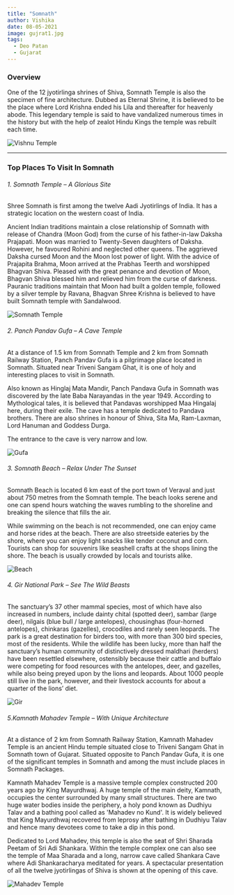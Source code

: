 ```yaml
---
title: "Somnath"
author: Vishika
date: 08-05-2021
image: gujrat1.jpg
tags:
  - Deo Patan
  - Gujarat
---
```

### Overview
One of the 12 jyotirlinga shrines of Shiva, Somnath Temple is also the specimen of fine architecture. Dubbed as Eternal Shrine, it is believed to be the place where Lord Krishna ended his Lila and thereafter for heavenly abode. This legendary temple is said to have vandalized numerous times in the history but with the help of zealot Hindu Kings the temple was rebuilt each time.

![Vishnu Temple](som1.jpg)

------
### Top Places To Visit In Somnath


###### 1. Somnath Temple – A Glorious Site 
 
Shree Somnath is first among the twelve Aadi Jyotirlings of India. It has a strategic location on the western coast of India.

Ancient Indian traditions maintain a close relationship of Somnath with release of Chandra (Moon God) from the curse of his father-in-law Daksha Prajapati. Moon was married to Twenty-Seven daughters of Daksha. However, he favoured Rohini and neglected other queens. The aggrieved Daksha cursed Moon and the Moon lost power of light. With the advice of Prajapita Brahma, Moon arrived at the Prabhas Teerth and worshipped Bhagvan Shiva. Pleased with the great penance and devotion of Moon, Bhagvan Shiva blessed him and relieved him from the curse of darkness. Pauranic traditions maintain that Moon had built a golden temple, followed by a silver temple by Ravana, Bhagvan Shree Krishna is believed to have built Somnath temple with Sandalwood.

![Somnath Temple](som2.jpg)

###### 2. Panch Pandav Gufa – A Cave Temple

At a distance of 1.5 km from Somnath Temple and 2 km from Somnath Railway Station, Panch Pandav Gufa is a pilgrimage place located in Somnath. Situated near Triveni Sangam Ghat, it is one of holy and interesting places to visit in Somnath.

Also known as Hinglaj Mata Mandir, Panch Pandava Gufa in Somnath was discovered by the late Baba Narayandas in the year 1949. According to Mythological tales, it is believed that Pandavas worshipped Maa Hingalaj here, during their exile. The cave has a temple dedicated to Pandava brothers. There are also shrines in honour of Shiva, Sita Ma, Ram-Laxman, Lord Hanuman and Goddess Durga.

The entrance to the cave is very narrow and low.

![Gufa](som3.jpg)

###### 3. Somnath Beach – Relax Under The Sunset

Somnath Beach is located 6 km east of the port town of Veraval and just about 750 metres from the Somnath temple. The beach looks serene and one can spend hours watching the waves rumbling to the shoreline and breaking the silence that fills the air.

While swimming on the beach is not recommended, one can enjoy came and horse rides at the beach. There are also streetside eateries by the shore, where you can enjoy light snacks like tender coconut and corn. Tourists can shop for souvenirs like seashell crafts at the shops lining the shore. The beach is usually crowded by locals and tourists alike.



![Beach](som4.jpg)


###### 4. Gir National Park – See The Wild Beasts 

The sanctuary’s 37 other mammal species, most of which have also increased in numbers, include dainty chital (spotted deer), sambar (large deer), nilgais (blue bull / large antelopes), chousinghas (four-horned antelopes), chinkaras (gazelles), crocodiles and rarely seen leopards. The park is a great destination for birders too, with more than 300 bird species, most of the residents. While the wildlife has been lucky, more than half the sanctuary’s human community of distinctively dressed maldhari (herders) have been resettled elsewhere, ostensibly because their cattle and buffalo were competing for food resources with the antelopes, deer, and gazelles, while also being preyed upon by the lions and leopards. About 1000 people still live in the park, however, and their livestock accounts for about a quarter of the lions’ diet.

![Gir](som5.png)

###### 5.Kamnath Mahadev Temple – With Unique Architecture

At a distance of 2 km from Somnath Railway Station, Kamnath Mahadev Temple is an ancient Hindu temple situated close to Triveni Sangam Ghat in Somnath town of Gujarat. Situated opposite to Panch Pandav Gufa, it is one of the significant temples in Somnath and among the must include places in Somnath Packages.

Kamnath Mahadev Temple is a massive temple complex constructed 200 years ago by King Mayurdhwaj. A huge temple of the main deity, Kamnath, occupies the center surrounded by many small structures. There are two huge water bodies inside the periphery, a holy pond known as Dudhiyu Talav and a bathing pool called as 'Mahadev no Kund'. It is widely believed that King Mayurdhwaj recovered from leprosy after bathing in Dudhiyu Talav and hence many devotees come to take a dip in this pond.

Dedicated to Lord Mahadev, this temple is also the seat of Shri Sharada Peetam of Sri Adi Shankara. Within the temple complex one can also see the temple of Maa Sharada and a long, narrow cave called Shankara Cave where Adi Shankaracharya meditated for years. A spectacular presentation of all the twelve jyotirlingas of Shiva is shown at the opening of this cave.

![Mahadev Temple](som6.jpg)